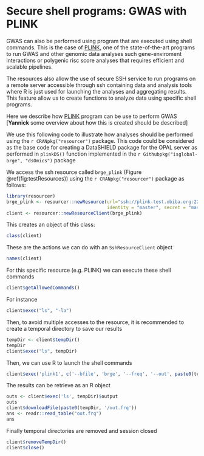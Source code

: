 # Secure shell programs: GWAS with PLINK {#shell_extension}

GWAS can also be performed using program that are executed using shell commands. This is the case of [PLINK](http://zzz.bwh.harvard.edu/plink/), one of the state-of-the-art programs to run GWAS and other genomic data analyses such gene-enviroment interactions or polygenic risc score analyses that requires efficient and scalable pipelines. 

The resources also allow the use of secure SSH service to run programs on a remote server accessible through ssh containing data and analysis tools where R is just used for launching the analyses and aggregating results. This feature allow us to create functions to analyze data using specific shell programs.

Here we describe how [PLINK](http://zzz.bwh.harvard.edu/plink/) program can be use to perform GWAS  [**Yannick** some overview about how this is created should be described]

We use this following code to illustrate how analyses should be performed using the `r CRANpkg("resourcer")` package. This code could be considered as the base code for creating a DataSHIELD package for the OPAL server as performed in `plinkDS()` function implemented in the `r Githubpkg("isglobal-brge", "dsOmics")` package


We access the ssh resource called `brge_plink` (Figure \@ref(fig:testResources)) using the `r CRANpkg("resourcer")` package as follows:


```r
library(resourcer)
brge_plink <- resourcer::newResource(url="ssh://plink-test.obiba.org:2222/home/master/brge?exec=ls,plink,plink1", 
                                     identity = "master", secret = "master")
client <- resourcer::newResourceClient(brge_plink)
```

This creates an object of this class:

```r
class(client)
```

These are the actions we can do with an `SshResourceClient` object

```r
names(client)
```

For this specific resource (e.g. PLINK) we can execute these shell commands

```r
client$getAllowedCommands()
```

For instance

```r
client$exec("ls", "-la")
```

Then, to avoid multiple accesses to the resource, it is recommended to create a temporal directory to save our results

```r
tempDir <- client$tempDir()
tempDir
client$exec("ls", tempDir)
```

Then, we can use R to launch the shell commands

```r
client$exec('plink1', c('--bfile', 'brge', '--freq', '--out', paste0(tempDir, '/out'), '--noweb'))
```

The results can be retrieve as an R object

```r
outs <- client$exec('ls', tempDir)$output
outs
client$downloadFile(paste0(tempDir, '/out.frq'))  
ans <- readr::read_table("out.frq")
ans
```

Finally temporal directories are removed and session closed

```r
client$removeTempDir()
client$close()
```

